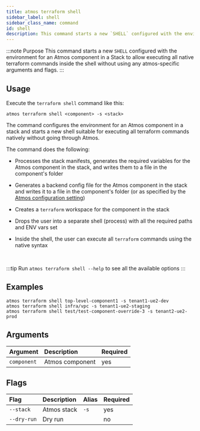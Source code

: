 ```yaml
---
title: atmos terraform shell
sidebar_label: shell
sidebar_class_name: command
id: shell
description: This command starts a new `SHELL` configured with the environment for an Atmos component in a stack to allow execution of all native terraform commands inside the shell without using any atmos-specific arguments and flags. This may by helpful to debug a component without going through Atmos.
---
```


:::note Purpose
This command starts a new `SHELL` configured with the environment for an Atmos component in a Stack to allow executing all native terraform commands
inside the shell without using any atmos-specific arguments and flags.
:::

## Usage

Execute the `terraform shell` command like this:

```shell
atmos terraform shell <component> -s <stack>
```

The command configures the environment for an Atmos component in a stack and starts a new shell suitable for executing all terraform commands natively
without going through Atmos.

The command does the following:

- Processes the stack manifests, generates the required variables for the Atmos component in the stack, and writes them to a file in the
  component's folder

- Generates a backend config file for the Atmos component in the stack and writes it to a file in the component's folder (or as specified by the
  [Atmos configuration setting](/cli/configuration))

- Creates a `terraform` workspace for the component in the stack

- Drops the user into a separate shell (process) with all the required paths and ENV vars set

- Inside the shell, the user can execute all `terraform` commands using the native syntax

<br/>

:::tip
Run `atmos terraform shell --help` to see all the available options
:::

## Examples

```shell
atmos terraform shell top-level-component1 -s tenant1-ue2-dev
atmos terraform shell infra/vpc -s tenant1-ue2-staging
atmos terraform shell test/test-component-override-3 -s tenant2-ue2-prod
```

## Arguments

| Argument    | Description     | Required |
|:------------|:----------------|:---------|
| `component` | Atmos component | yes      |

## Flags

| Flag        | Description | Alias | Required |
|:------------|:------------|:------|:---------|
| `--stack`   | Atmos stack | `-s`  | yes      |
| `--dry-run` | Dry run     |       | no       |
